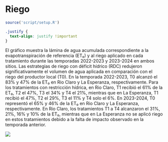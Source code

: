 # Riego

```r
source('script/setup.R')
```
```css
.justify {
  text-align: justify !important
}
```

::: justify
El gráfico muestra la lámina de agua acumulada correspondiente a la evapotranspiración de referencia (ET₀) y al riego aplicado en cada tratamiento durante las temporadas 2022-2023 y 2023-2024 en ambos sitios. Las estrategias de riego con déficit hídrico (RDC) redujeron significativamente el volumen de agua aplicada en comparación con el riego del productor local (T0). En la temporada 2022-2023, T0 alcanzó el 83% y 47% de la ET₀ en Rio Claro y La Esperanza, respectivamente. Para los tratamientos con restricción hídrica, en Rio Claro, T1 recibió el 61% de la ET₀, T2 el 47%, T3 el 34% y T4 el 21%, mientras que en La Esperanza, T1 recibió el 47%, T2 el 29%, T3 el 11% y T4 solo el 6%. En 2023-2024, T0 representó el 65% y 46% de la ET₀ en Rio Claro y La Esperanza, respectivamente. En Rio Claro, los tratamientos T1 a T4 alcanzaron el 31%, 21%, 16% y 10% de la ET₀, mientras que en La Esperanza no se aplicó riego en estos tratamientos debido a la falta de impacto observado en la temporada anterior.
:::

![](figuras/misc/riego_lamina.png)
